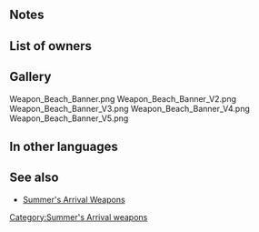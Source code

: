 {{Weapon Infobox
|tagid=SID_ビーチフラッグ
|weaponType=Axe
|weaponName={{PAGENAME}}
|might=10
|range=1
|effectiveness=
|effect=If unit initiates combat, grants Atk/Spd/Def/Res+2 during combat.
|cost=200
|exclusive=0
|userVersion1=Weapon
|statModifiers=0,10,0,0,0
|next=Beach Banner+
|promotionRarity=5
|promotionTier=1
|required=Steel Axe
|properties=
}}
==Notes==
{{IfUnitInitiates}}
{{Combat boosts}}
==List of owners==
{{Skill Hero List}}
==Gallery==
<gallery>
Weapon_Beach_Banner.png
Weapon_Beach_Banner_V2.png
Weapon_Beach_Banner_V3.png
Weapon_Beach_Banner_V4.png
Weapon_Beach_Banner_V5.png
</gallery>
==In other languages==
{{OtherLanguages
|japanese=ビーチフラッグ
|german=Strandfahne
|spanishEU=Bandera estival
|spanishLA=Bandera estival
|french=Fanion de plage
|italian=Bandiera estiva
|chineseTW=沙灘旗
|portuguese=Bandeira praia
}}
==See also==
* [[Summer's Arrival Weapons]]
{{Weapons Navbox}}
[[Category:Summer's Arrival weapons]]